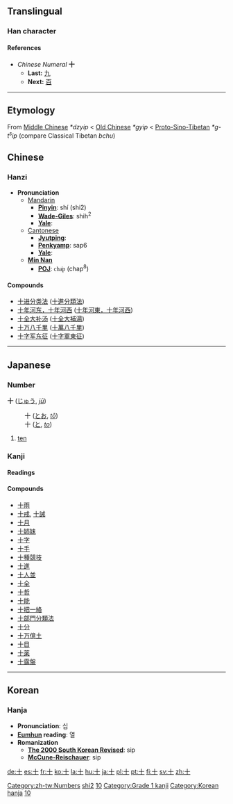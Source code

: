 {{see|拾}}<!-- may be replaced by zh-forms -->

==Translingual==
===Han character===
{{Han char|rn=24|rad=十|as=00|sn=2|so=[[Image:Stroke order of Japanese Kanji 十.png]]  The horizontal stroke is done, from left to right.  The vertical stroke is done, from top to bottom.|four=4000<sub>0</sub>|canj=十 (J)|cmean= [[ten]], [[tenth]];  [[complete]];  [[perfect]];  KangXi radical [[Wiktionary:Chinese radical index 十|十]]}}
====References====
{{Han ref|kx=0155.170|dkj=02695|dj=0348.060|hdz=10058.090|uh=5341|ud=21313|bh=A451|bd=42065}}

*''Chinese Numeral'' '''十'''
**'''Last:''' [[九]]
**'''Next:''' [[百]]
----

== Etymology ==

From [[Middle Chinese]] ''*dzyip'' < [[Old Chinese]] ''*gyip'' < [[Proto-Sino-Tibetan]] ''*g-t<sup>s</sup>ip'' (compare Classical Tibetan ''bchu'')


==Chinese==
===Hanzi===


*'''Pronunciation '''
**[[Mandarin]]
***'''[[Pinyin]]''': shí (shi2)
***'''[[Wade-Giles]]''': shih<sup>2</sup>
***'''[[Yale]]''': 
**[[Cantonese]]
***'''[[Jyutping]]''': 
***'''[[Penkyamp]]''':  sap6
***'''[[Yale]]''': 
**'''[[wikipedia:Min_Nan|Min Nan]]'''
***'''[[wikipedia:POJ|POJ]]''': <font face="Lucida Sans Unicode">cha̍p</font> (chap<sup>8</sup>)

====Compounds====
{{top2}}
*[[十进分类法]] ([[十進分類法]])
*[[十年河东，十年河西]] ([[十年河東，十年河西]])
*[[十全大补汤]] ([[十全大補湯]])
*[[十万八千里]] ([[十萬八千里]])
*[[十字军东征]] ([[十字軍東征]])
{{mid2}}
{{bottom}}
----

==Japanese==
===Number===
'''十''' ([[じゅう]], ''[[jū]]'')
:十 ([[とお]], ''[[tō]]'')
:十 ([[と]], ''[[to]]'')
# [[ten]]

===Kanji===
{{ja-kanji|grade=|rs=十00|simple=}}
====Readings====
{{ja-readings|on=[[じゅう]] (''[[jū]]'')|kun=[[とお]] (''[[tō]]''), [[と]] (''[[to]]''), [[とたび]] (''[[totabi]]'')}}
====Compounds====
*[[十雨]]
*[[十戒]], [[十誡]]
*[[十月]]
*[[十姉妹]]
*[[十字]]
*[[十手]]
*[[十種競技]]
*[[十進]]
*[[十人並]]
*[[十全]]
*[[十哲]]
*[[十能]]
*[[十把一絡]]
*[[十部門分類法]]
*[[十分]]
*[[十万億土]]
*[[十目]]
*[[十薬]]
*[[十露盤]]
----

==Korean==
===Hanja===

* '''Pronunciation''': 십
* '''[[Eumhun]] reading''': 열
* '''Romanization'''
** '''[[The 2000 South Korean Revised Romanization|The 2000 South Korean Revised]]''': sip
** '''[[McCune-Reischauer]]''': sip





[[Category:zh-tw:Numbers]]
[[Category:zh-cn:Numbers|shi2]]
[[Category:Japanese numbers|10]]


[[Category:Grade 1 kanji]]
[[Category:Korean hanja]]
[[Category:Korean numbers|10]]

[[de:十]]
[[es:十]]
[[fr:十]]
[[ko:十]]
[[la:十]]
[[hu:十]]
[[ja:十]]
[[pl:十]]
[[pt:十]]
[[fi:十]]
[[sv:十]]
[[zh:十]]